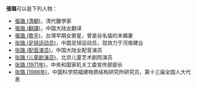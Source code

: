 '''張璐'''可以是下列人物：

*[[張璐_(清朝)|張璐 (清朝)]]，清代醫學家
*[[張璐_(翻譯)|張璐 (翻譯)]]，中国大陆女翻译
*[[張璐_(歌手)|張璐 (歌手)]]，台灣早期女歌星，曾是谷名倫的未婚妻
*[[张璐_(足球运动员)|张璐 (足球运动员)]]，中国足球运动员，现效力于河南建业
*[[张璐_(配音演员)|张璐 (配音演员)]]，中国大陆女配音演员
*[[张璐_(儿童剧演员)|张璐 (儿童剧演员)]]，北京儿童艺术剧院演员
*[[张璐_(1971年)|张璐 (1971年)]]，中央和国家机关工委宣传部部长
*[[张璐_(1986年)|张璐 (1986年)]]，中国科学院福建物质结构研究所研究员，第十三届全国人大代表

{{disambig|L璐|Cat=二字张姓人名消歧义}}